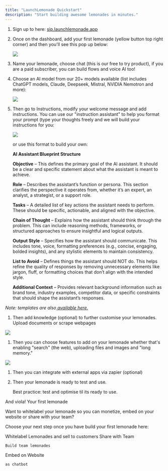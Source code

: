 ```yaml
---
title: "LaunchLemonade Quickstart"
description: "Start building awesome lemonades in minutes."
---
```


1. Sign up to here: [sip.launchlemonade.app](https://sip.launchlemonade.app)

2. Once on the dashboard, add your first lemonade (yellow button top right corner) and then you'll see this pop up below:




   ![](/Screenshot2025-02-23at3.36.40PM.png)

3. Name your lemonade, choose chat (this is our free to try product), if you are a paid subscriber, you can build flows and voice AI too!&#x20;

4. Choose an AI model from our 20+ models available (list includes ChatGPT models, Claude, Deepseek, Mistral, NVIDIA Nemotron and more):




   ![](/Screenshot2025-02-23at3.45.49PM.png)

5. Then go to Instructions, modify your welcome message and add instructions. You can use our "instruction assistant" to help you format your prompt (type your thoughts freely and we will build your instructions for you:




   ![](/Screenshot2025-02-23at3.45.57PM.png)




   or use this format to build your own:&#x20;





   **AI Assistant Blueprint Structure**





   **Objective** – This defines the primary goal of the AI assistant. It should be a clear and specific statement about what the assistant is meant to achieve.





   **Role** – Describes the assistant’s function or persona. This section clarifies the perspective it operates from, whether it’s an expert, an analyst, a strategist, or a support role.





   **Tasks** – A detailed list of key actions the assistant needs to perform. These should be specific, actionable, and aligned with the objective.





   **Chain of Thought** – Explains how the assistant should think through the problem. This can include reasoning methods, frameworks, or structured approaches to ensure insightful and logical outputs.





   **Output Style** – Specifies how the assistant should communicate. This includes tone, voice, formatting preferences (e.g., concise, engaging, bolded insights), and any stylistic elements to maintain consistency.





   **List to Avoid** – Defines things the assistant should NOT do. This helps refine the quality of responses by removing unnecessary elements like jargon, fluff, or formatting choices that don’t align with the intended style.





   **Additional Context** – Provides relevant background information such as brand tone, industry examples, competitor data, or specific constraints that should shape the assistant’s responses.

*Note: templates are also*[ *available here.*](https://docs.launchlemonade.app/Templates)

1. Then add knowledge (optional) to further customise your lemonades. Upload documents or scrape webpages

![](/Screenshot2025-02-23at3.46.02PM.png)

1. Then you can choose features to add on your lemonade whether that's enabling "search" (the web), uploading files and images and "long memory."

![](/Screenshot2025-02-23at3.46.12PM.png)

1. Then you can integrate with external apps via zapier (optional)

2. Then your lemonade is ready to test and use.&#x20;





   Best practice: test and optimise til its ready to use.&#x20;



And viola! Your first lemonade

Want to whitelabel your lemonade so you can monetize, embed on your website or share with your team?&#x20;

Choose your next step once you have build your first lemonade here:&#x20;


<CardGroup cols={3}>
  <Card title="Card" icon="sparkles">
    Whitelabel Lemonades and sell to customers
  </Card>

  <Card title="Team" icon="sparkles">
    Share with Team

    Build team lemonades
  </Card>

  <Card title="Embed" icon="sparkles">
    Embed on Website

    as chatbot
  </Card>
</CardGroup>